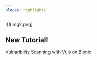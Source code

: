 ```yaml
---
blocks: highlights
---
```


![][img2.png]

## New Tutorial!

[Vulnaribility Scanning with Vuls on Bionic](https://console.scaleway.com)
